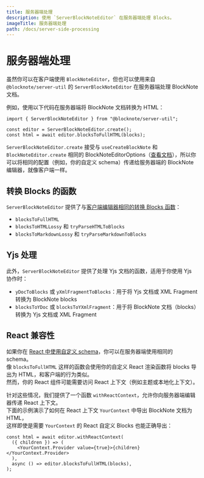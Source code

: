 ```yaml
---
title: 服务器端处理
description: 使用 `ServerBlockNoteEditor` 在服务器端处理 Blocks。
imageTitle: 服务器端处理
path: /docs/server-side-processing
---
```



# 服务器端处理

虽然你可以在客户端使用 `BlockNoteEditor`，但也可以使用来自 `@blocknote/server-util` 的 `ServerBlockNoteEditor` 在服务器端处理 BlockNote 文档。

例如，使用以下代码在服务器端将 BlockNote 文档转换为 HTML：

```tsx
import { ServerBlockNoteEditor } from "@blocknote/server-util";

const editor = ServerBlockNoteEditor.create();
const html = await editor.blocksToFullHTML(blocks);
```

`ServerBlockNoteEditor.create` 接受与 `useCreateBlockNote` 和 `BlockNoteEditor.create` 相同的 BlockNoteEditorOptions（[查看文档](/docs/editor-basics/setup)），所以你可以将相同的配置（例如，你的自定义 schema）传递给服务器端的 BlockNote 编辑器，就像客户端一样。

## 转换 Blocks 的函数

`ServerBlockNoteEditor` 提供了与[客户端编辑器相同的转换 Blocks 函数](/docs/converting-blocks)：

- `blocksToFullHTML`
- `blocksToHTMLLossy` 和 `tryParseHTMLToBlocks`
- `blocksToMarkdownLossy` 和 `tryParseMarkdownToBlocks`

## Yjs 处理

此外，`ServerBlockNoteEditor` 提供了处理 Yjs 文档的函数，适用于你使用 Yjs 协作时：

- `yDocToBlocks` 或 `yXmlFragmentToBlocks`：用于将 Yjs 文档或 XML Fragment 转换为 BlockNote blocks
- `blocksToYDoc` 或 `blocksToYXmlFragment`：用于将 BlockNote 文档（blocks）转换为 Yjs 文档或 XML Fragment

## React 兼容性

如果你在 [React 中使用自定义 schema](/docs/custom-schemas)，你可以在服务器端使用相同的 schema。  
像 `blocksToFullHTML` 这样的函数会使用你的自定义 React 渲染函数将 blocks 导出为 HTML，和客户端的行为类似。  
然而，你的 React 组件可能需要访问 React 上下文（例如主题或本地化上下文）。

针对这些情况，我们提供了一个函数 `withReactContext`，允许你向服务器端编辑器传递 React 上下文。  
下面的示例演示了如何在 React 上下文 `YourContext` 中导出 BlockNote 文档为 HTML，  
这样即使是需要 `YourContext` 的 React 自定义 Blocks 也能正确导出：

```tsx
const html = await editor.withReactContext(
  ({ children }) => (
    <YourContext.Provider value={true}>{children}</YourContext.Provider>
  ),
  async () => editor.blocksToFullHTML(blocks),
);
```
